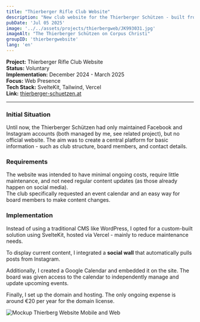 ```yaml
---
title: "Thierberger Rifle Club Website"
description: "New club website for the Thierberger Schützen - built from scratch with SvelteKit, including a social wall and event calendar"
pubDate: 'Jul 05 2025'
image: '../../assets/projects/thierbergweb/JK993031.jpg'
imageAlt: "The Thierberger Schützen on Corpus Christi"
groupID: 'thierbergwebsite'
lang: 'en'
---
```


**Project:** Thierberger Rifle Club Website  
**Status:** Voluntary  
**Implementation:** December 2024 - March 2025  
**Focus:** Web Presence  
**Tech Stack:** SvelteKit, Tailwind, Vercel  
**Link:** <a href="https://thierberger-schuetzen.at" target="_blank" rel="noopener noreferrer">thierberger-schuetzen.at</a>

---

### Initial Situation

Until now, the Thierberger Schützen had only maintained Facebook and Instagram accounts (both managed by me, see related project), but no official website. The aim was to create a central platform for basic information - such as club structure, board members, and contact details.

### Requirements

The website was intended to have minimal ongoing costs, require little maintenance, and not need regular content updates (as those already happen on social media).  
The club specifically requested an event calendar and an easy way for board members to make content changes.

### Implementation

Instead of using a traditional CMS like WordPress, I opted for a custom-built solution using SvelteKit, hosted via Vercel - mainly to reduce maintenance needs.

To display current content, I integrated a **social wall** that automatically pulls posts from Instagram.

Additionally, I created a Google Calendar and embedded it on the site. The board was given access to the calendar to independently manage and update upcoming events.

Finally, I set up the domain and hosting. The only ongoing expense is around €20 per year for the domain license.



<div class="post-image-grid">
 <Image src={Mockup} alt="Mockup Thierberg Website Mobile and Web" />

</div>